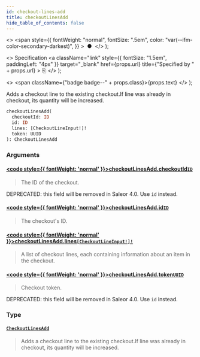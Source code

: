```yaml
---
id: checkout-lines-add
title: checkoutLinesAdd
hide_table_of_contents: false
---
```


  <>
    <span
      style={{
        fontWeight: "normal",
        fontSize: ".5em",
        color: "var(--ifm-color-secondary-darkest)",
      }}
    >
      &nbsp;●&nbsp;
    </span>
  </>
);

  <>
    Specification
    <a
      className="link"
      style={{ fontSize: "1.5em", paddingLeft: "4px" }}
      target="\_blank"
      href={props.url}
      title={"Specified by " + props.url}
    >
      ⎘
    </a>
  </>
);

  <>
    <span className={"badge badge--" + props.class}>{props.text}</span>
  </>
);

Adds a checkout line to the existing checkout.If line was already in checkout, its quantity will be increased.

```graphql
checkoutLinesAdd(
  checkoutId: ID
  id: ID
  lines: [CheckoutLineInput!]!
  token: UUID
): CheckoutLinesAdd
```

### Arguments

#### [<code style={{ fontWeight: 'normal' }}>checkoutLinesAdd.<b>checkoutId</b></code>](#)<Bullet />[`ID`](../../../api-reference/miscellaneous/scalars/id) <Badge class="secondary" text="scalar"/> <Badge class="secondary" text="miscellaneous"/>

> The ID of the checkout.

DEPRECATED: this field will be removed in Saleor 4.0. Use `id` instead.

>

#### [<code style={{ fontWeight: 'normal' }}>checkoutLinesAdd.<b>id</b></code>](#)<Bullet />[`ID`](../../../api-reference/miscellaneous/scalars/id) <Badge class="secondary" text="scalar"/> <Badge class="secondary" text="miscellaneous"/>

> The checkout's ID.

<Badge text="Added in Saleor 3.4" class="secondary margin-bottom--sm" />

>

#### [<code style={{ fontWeight: 'normal' }}>checkoutLinesAdd.<b>lines</b></code>](#)<Bullet />[`[CheckoutLineInput!]!`](../../../api-reference/checkout/inputs/checkout-line-input) <Badge class="secondary" text="non-null"/> <Badge class="secondary" text="input"/> <Badge class="secondary" text="checkout"/>

> A list of checkout lines, each containing information about an item in the checkout.

#### [<code style={{ fontWeight: 'normal' }}>checkoutLinesAdd.<b>token</b></code>](#)<Bullet />[`UUID`](../../../api-reference/miscellaneous/scalars/uuid) <Badge class="secondary" text="scalar"/> <Badge class="secondary" text="miscellaneous"/>

> Checkout token.

DEPRECATED: this field will be removed in Saleor 4.0. Use `id` instead.

>

### Type

#### [`CheckoutLinesAdd`](../../../api-reference/checkout/objects/checkout-lines-add) <Badge class="secondary" text="object"/> <Badge class="secondary" text="checkout"/>

> Adds a checkout line to the existing checkout.If line was already in checkout, its quantity will be increased.
